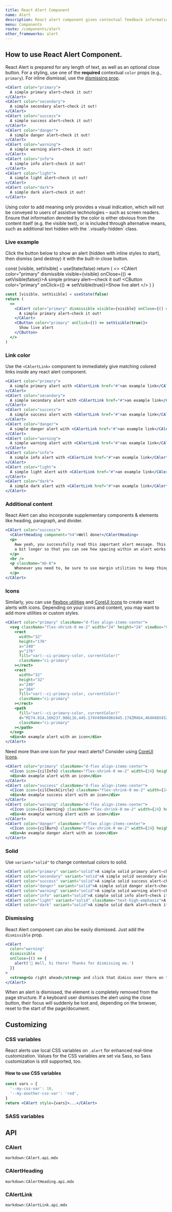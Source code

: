 ```yaml
---
title: React Alert Component
name: Alert
description: React alert component gives contextual feedback information for common user operations. The alert component is delivered with a bunch of usable and adjustable alert messages.
menu: Components
route: /components/alert
other_frameworks: alert
---
```





## How to use React Alert Component.

React Alert is prepared for any length of text, as well as an optional close button. For a styling, use one of the **required** contextual `color` props (e.g., `primary`). For inline dismissal, use the [dismissing prop](#dismissing).

```jsx preview
<CAlert color="primary">
  A simple primary alert—check it out!
</CAlert>
<CAlert color="secondary">
  A simple secondary alert—check it out!
</CAlert>
<CAlert color="success">
  A simple success alert—check it out!
</CAlert>
<CAlert color="danger">
  A simple danger alert—check it out!
</CAlert>
<CAlert color="warning">
  A simple warning alert—check it out!
</CAlert>
<CAlert color="info">
  A simple info alert—check it out!
</CAlert>
<CAlert color="light">
  A simple light alert—check it out!
</CAlert>
<CAlert color="dark">
  A simple dark alert—check it out!
</CAlert>
```

<Callout color="info" title="Conveying meaning to assistive technologies">
  Using color to add meaning only provides a visual indication, which will not be conveyed to
  users of assistive technologies – such as screen readers. Ensure that information denoted by the
  color is either obvious from the content itself (e.g. the visible text), or is included through
  alternative means, such as additional text hidden with the `.visually-hidden` class.
</Callout>

### Live example

Click the button below to show an alert (hidden with inline styles to start), then dismiss (and destroy) it with the built-in close button.

  const [visible, setVisible] = useState(false)
  return (
    <>
      <CAlert color="primary" dismissible visible={visible} onClose={() => setVisible(false)}>A simple primary alert—check it out!
      </CAlert>
      <CButton color="primary" onClick={() => setVisible(true)}>Show live alert</CButton>
    </>
  )
}

<Example>
  <LiveExample />
</Example>

```jsx
const [visible, setVisible] = useState(false)
return (
  <>
    <CAlert color="primary" dismissible visible={visible} onClose={() => setVisible(false)}>
      A simple primary alert—check it out!
    </CAlert>
    <CButton color="primary" onClick={() => setVisible(true)}>
      Show live alert
    </CButton>
  </>
)
```

### Link color

Use the `<CAlertLink>` component to immediately give matching colored links inside any react alert component.

```jsx preview
<CAlert color="primary">
  A simple primary alert with <CAlertLink href="#">an example link</CAlertLink>. Give it a click if you like.
</CAlert>
<CAlert color="secondary">
  A simple secondary alert with <CAlertLink href="#">an example link</CAlertLink>. Give it a click if you like.
</CAlert>
<CAlert color="success">
  A simple success alert with <CAlertLink href="#">an example link</CAlertLink>. Give it a click if you like.
</CAlert>
<CAlert color="danger">
  A simple danger alert with <CAlertLink href="#">an example link</CAlertLink>. Give it a click if you like.
</CAlert>
<CAlert color="warning">
  A simple warning alert with <CAlertLink href="#">an example link</CAlertLink>. Give it a click if you like.
</CAlert>
<CAlert color="info">
  A simple info alert with <CAlertLink href="#">an example link</CAlertLink>. Give it a click if you like.
</CAlert>
<CAlert color="light">
  A simple light alert with <CAlertLink href="#">an example link</CAlertLink>. Give it a click if you like.
</CAlert>
<CAlert color="dark">
  A simple dark alert with <CAlertLink href="#">an example link</CAlertLink>. Give it a click if you like.
</CAlert>
```

### Additional content

React Alert can also incorporate supplementary components &amp; elements like heading, paragraph, and divider.

```jsx preview
<CAlert color="success">
  <CAlertHeading component="h4">Well done!</CAlertHeading>
  <p>
    Aww yeah, you successfully read this important alert message. This example text is going to run
    a bit longer so that you can see how spacing within an alert works with this kind of content.
  </p>
  <hr />
  <p className="mb-0">
    Whenever you need to, be sure to use margin utilities to keep things nice and tidy.
  </p>
</CAlert>
```

### Icons

Similarly, you can use [flexbox utilities](https//coreui.io/docs/4.0/utilities/flex") and [CoreUI Icons](https://icons.coreui.io) to create react alerts with icons. Depending on your icons and content, you may want to add more utilities or custom styles.

```jsx preview
<CAlert color="primary" className="d-flex align-items-center">
  <svg className="flex-shrink-0 me-2" width="24" height="24" viewBox="0 0 512 512">
    <rect
      width="32"
      height="176"
      x="240"
      y="176"
      fill="var(--ci-primary-color, currentColor)"
      className="ci-primary"
    ></rect>
    <rect
      width="32"
      height="32"
      x="240"
      y="384"
      fill="var(--ci-primary-color, currentColor)"
      className="ci-primary"
    ></rect>
    <path
      fill="var(--ci-primary-color, currentColor)"
      d="M274.014,16H237.986L16,445.174V496H496V445.174ZM464,464H48V452.959L256,50.826,464,452.959Z"
      className="ci-primary"
    ></path>
  </svg>
  <div>An example alert with an icon</div>
</CAlert>
```

Need more than one icon for your react alerts? Consider using [CoreUI Icons](https://icons.coreui.io).

```jsx preview
<CAlert color="primary" className="d-flex align-items-center">
  <CIcon icon={cilInfo} className="flex-shrink-0 me-2" width={24} height={24} />
  <div>An example alert with an icon</div>
</CAlert>
<CAlert color="success" className="d-flex align-items-center">
  <CIcon icon={cilCheckCircle} className="flex-shrink-0 me-2" width={24} height={24} />
  <div>An example success alert with an icon</div>
</CAlert>
<CAlert color="warning" className="d-flex align-items-center">
  <CIcon icon={cilWarning} className="flex-shrink-0 me-2" width={24} height={24} />
  <div>An example warning alert with an icon</div>
</CAlert>
<CAlert color="danger" className="d-flex align-items-center">
  <CIcon icon={cilBurn} className="flex-shrink-0 me-2" width={24} height={24} />
  <div>An example danger alert with an icon</div>
</CAlert>
```

### Solid

Use `variant="solid"` to change contextual colors to solid.

```jsx preview
<CAlert color="primary" variant="solid">A simple solid primary alert—check it out!</CAlert>
<CAlert color="secondary" variant="solid">A simple solid secondary alert—check it out!</CAlert>
<CAlert color="success" variant="solid">A simple solid success alert—check it out!</CAlert>
<CAlert color="danger" variant="solid">A simple solid danger alert—check it out!</CAlert>
<CAlert color="warning" variant="solid">A simple solid warning alert—check it out!</CAlert>
<CAlert color="info" variant="solid">A simple solid info alert—check it out!</CAlert>
<CAlert color="light" variant="solid" className="text-high-emphasis">A simple solid light alert—check it out!</CAlert>
<CAlert color="dark" variant="solid">A simple solid dark alert—check it out!</CAlert>
```

### Dismissing

React Alert component can also be easily dismissed. Just add the `dismissible` prop.

```jsx preview
<CAlert
  color="warning"
  dismissible
  onClose={() => {
    alert('👋 Well, hi there! Thanks for dismissing me.')
  }}
>
  <strong>Go right ahead</strong> and click that dimiss over there on the right.
</CAlert>
```

<Callout color="warning">
  When an alert is dismissed, the element is completely removed from the page structure. If a
  keyboard user dismisses the alert using the close button, their focus will suddenly be lost and,
  depending on the browser, reset to the start of the page/document.
</Callout>

## Customizing

### CSS variables

React alerts use local CSS variables on `.alert` for enhanced real-time customization. Values for the CSS variables are set via Sass, so Sass customization is still supported, too.

<ScssDocs file="_alert.scss" capture="alert-css-vars"/>

#### How to use CSS variables

```jsx
const vars = {
  '--my-css-var': 10,
  '--my-another-css-var': 'red',
}
return <CAlert style={vars}>...</CAlert>
```

### SASS variables

<ScssDocs file="_variables.scss" capture="alert-variables"/>

## API

### CAlert

`markdown:CAlert.api.mdx`

### CAlertHeading

`markdown:CAlertHeading.api.mdx`

### CAlertLink

`markdown:CAlertLink.api.mdx`
